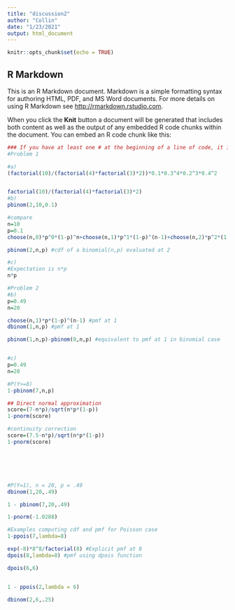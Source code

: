 ```yaml
---
title: "discussion2"
author: "Collin"
date: "1/23/2021"
output: html_document
---
```


```r
knitr::opts_chunk$set(echo = TRUE)
```

## R Markdown

This is an R Markdown document. Markdown is a simple formatting syntax for authoring HTML, PDF, and MS Word documents. For more details on using R Markdown see <http://rmarkdown.rstudio.com>.

When you click the **Knit** button a document will be generated that includes both content as well as the output of any embedded R code chunks within the document. You can embed an R code chunk like this:

```r



### If you have at least one # at the beginning of a line of code, it is considered as comments and not code
#Problem 1

#a)
(factorial(10)/(factorial(4)*factorial(3)*2))*0.1*0.3^4*0.2^3*0.4^2


factorial(10)/(factorial(4)*factorial(3)*2)
#b)
pbinom(2,10,0.1)

#compare
n=10
p=0.1
choose(n,0)*p^0*(1-p)^n+choose(n,1)*p^1*(1-p)^(n-1)+choose(n,2)*p^2*(1-p)^(n-2)

pbinom(2,n,p) #cdf of a binomial(n,p) evaluated at 2

#c)
#Expectation is n*p
n*p

#Problem 2
#b)
p=0.49
n=20

choose(n,1)*p*(1-p)^(n-1) #pmf at 1
dbinom(1,n,p) #pmf at 1

pbinom(1,n,p)-pbinom(0,n,p) #equivalent to pmf at 1 in binomial case


#c)
p=0.49
n=20

#P(Y>=8)
1-pbinom(7,n,p)

## Direct normal approximation
score=(7-n*p)/sqrt(n*p*(1-p))
1-pnorm(score)

#continuity correction
score=(7.5-n*p)/sqrt(n*p*(1-p))
1-pnorm(score)







```


```r
#P(Y=1), n = 20, p = .49
dbinom(1,20,.49)
```
```r
1 - pbinom(7,20,.49)

1-pnorm(-1.0288)


```

```r

#Examples computing cdf and pmf for Poisson case
1-ppois(7,lambda=8)

exp(-8)*8^8/factorial(8) #Explicit pmf at 8
dpois(8,lambda=8) #pmf using dpois function

dpois(6,6)


1 - ppois(2,lambda = 6)
```


```r

dbinom(2,6,.25)
```


